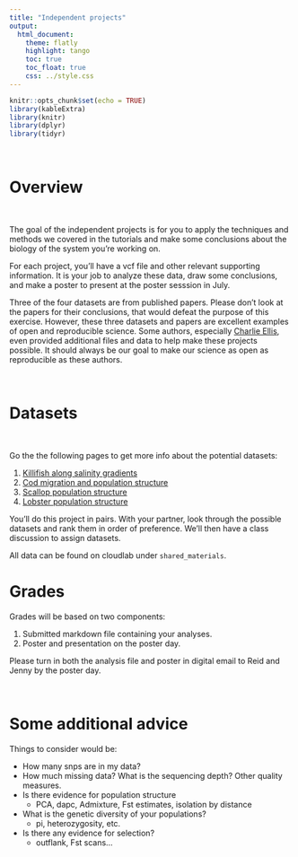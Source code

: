 ```yaml
---
title: "Independent projects"
output:
  html_document:
    theme: flatly
    highlight: tango
    toc: true
    toc_float: true
    css: ../style.css
---
```


```r
knitr::opts_chunk$set(echo = TRUE)
library(kableExtra)
library(knitr)
library(dplyr)
library(tidyr)  
```

<br>

# Overview

<br>

The goal of the independent projects is for you to apply the techniques and methods we covered in the tutorials and make some conclusions about the biology of the system you're working on. 



For each project, you'll have a vcf file and other relevant supporting information. It is your job to analyze these data, draw some conclusions, and make a poster  to present at the poster sesssion in July. 

Three of the four datasets are from published papers. Please don't look at the papers for their conclusions, that would defeat the purpose of this exercise. However, these three datasets and papers are excellent examples of open and reproducible science. Some authors, especially [Charlie Ellis](https://drcharlieellis.wixsite.com/drlobster), even provided additional files and data to help make these projects possible. It should always be our goal to make our science as open as reproducible as these authors. 

<br>

# Datasets

<br>

Go the the following pages to get more info about the potential datasets:

1. [Killifish along salinity gradients](./independent_project_files/dataset1_killifish.html)
2. [Cod migration and population structure](./independent_project_files/dataset2_cod.html)
3. [Scallop population structure](./independent_project_files/dataset3_scallops.html)
4. [Lobster population structure](./independent_project_files/dataset4_lobster.html)

You'll do this project in pairs. With your partner, look through the possible datasets and rank them in order of preference. We'll then have a class discussion to assign datasets. 

All data can be found on cloudlab under `shared_materials`.

# Grades

Grades will be based on two components:

1. Submitted markdown file containing your analyses. 
2. Poster and presentation on the poster day. 

Please turn in both the analysis file and poster in digital email to Reid and Jenny by the poster day. 

<br>

# Some additional advice

Things to consider would be:

- How many snps are in my data?
- How much missing data? What is the sequencing depth? Other quality measures.
- Is there evidence for population structure
  - PCA, dapc, Admixture, Fst estimates, isolation by distance
- What is the genetic diversity of your populations?
  - pi, heterozygosity, etc.
- Is there any evidence for selection?
  - outflank, Fst scans...









